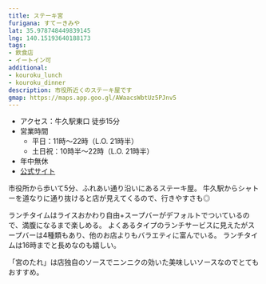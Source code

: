 ```yaml
---
title: ステーキ宮
furigana: すてーきみや
lat: 35.978748449839145
lng: 140.15193640188173
tags:
- 飲食店
- イートイン可
additional:
- kouroku_lunch
- kouroku_dinner
description: 市役所近くのステーキ屋です
gmap: https://maps.app.goo.gl/AWaacsWbtUz5PJnv5
---
```


<LinkedImage
  basename="hamyu044/miya-sign"
/>

- アクセス：牛久駅東口 徒歩15分
- 営業時間
  - 平日：11時～22時（L.O. 21時半）
  - 土日祝：10時半～22時（L.O. 21時半）
- 年中無休
- [公式サイト](https://www.miya.com/shop/detail.php?shop_no=77)

市役所から歩いて5分、ふれあい通り沿いにあるステーキ屋。
牛久駅からシャトーを道なりに通り抜けると店が見えてくるので、行きやすさも◎

ランチタイムはライスおかわり自由+スープバーがデフォルトでついているので、満腹になるまで楽しめる。
よくあるタイプのランチサービスに見えたがスープバーは4種類もあり、他のお店よりもバラエティに富んでいる。
ランチタイムは16時までと長めなのも嬉しい。

「宮のたれ」は店独自のソースでニンニクの効いた美味しいソースなのでとてもおすすめ。

<LinkedImage
  basename="hamyu044/miya-menu"
/>
